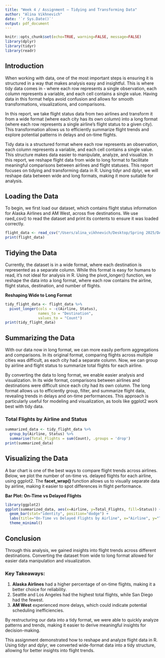 ```yaml
---
title: "Week 4 / Assignment – Tidying and Transforming Data"
author: "Alina Vikhnevich"
date: '`r Sys.Date()`'
output: pdf_document
---
```


```r
knitr::opts_chunk$set(echo=TRUE, warning=FALSE, message=FALSE)
library(dplyr)
library(tidyr)
library(readr)
```

## **Introduction**

When working with data, one of the most important steps is ensuring it is structured in a way that makes analysis easy and insightful. This is where tidy data comes in - where each row represents a single observation, each column represents a variable, and each cell contains a single value. Having data in this format helps avoid confusion and allows for smooth transformations, visualizations, and comparisons.

In this report, we take flight status data from two airlines and transform it from a wide format (where each city has its own column) into a long format (where each row represents a single airline’s flight status to a given city). This transformation allows us to efficiently summarize flight trends and explore potential patterns in delays and on-time flights.

Tidy data is a structured format where each row represents an observation, each column represents a variable, and each cell contains a single value. This structure makes data easier to manipulate, analyze, and visualize. In this report, we reshape flight data from wide to long format to facilitate meaningful comparisons between airlines and flight statuses. This report focuses on tidying and transforming data in R. Using tidyr and dplyr, we will reshape data between wide and long formats, making it more suitable for analysis.

## **Loading the Data**

To begin, we first load our dataset, which contains flight status information for Alaska Airlines and AM West, across five destinations. We use raed_csv() to read the dataset and print its contents to ensure it was loaded correctly.

```r
flight_data <- read_csv("/Users/alina_vikhnevich/Desktop/Spring 2025/DATA 607/DATA607/flight_data.csv")
print(flight_data)
```

## **Tidying the Data**

Currently, the dataset is in a wide format, where each destination is represented as a separate column. While this format is easy for humans to read, it’s not ideal for analysis in R. Using the pivot_longer() function, we reshape the data into a long format, where each row contains the airline, flight status, destination, and number of flights.

**Reshaping Wide to Long Format**

```r
tidy_flight_data <- flight_data %>% 
  pivot_longer(cols = -c(Airline, Status), 
               names_to = "Destination", 
               values_to = "Count")
print(tidy_flight_data)
```

## **Summarizing the Data**

With our data now in long format, we can more easily perform aggregations and comparisons. In its original format, comparing flights across multiple cities was difficult, as each city had a separate column. Now, we can group by airline and flight status to summarize total flights for each airline.

By converting the data to long format, we enable easier analysis and visualization. In its wide format, comparisons between airlines and destinations were difficult since each city had its own column. The long format allows us to efficiently group, filter, and summarize flight data, revealing trends in delays and on-time performances. This approach is particularly useful for modeling and visualization, as tools like ggplot2 work best with tidy data.

### **Total Flights by Airline and Status**

```r
summarized_data <- tidy_flight_data %>% 
  group_by(Airline, Status) %>% 
  summarise(Total_Flights = sum(Count), .groups = 'drop')
print(summarized_data)
```

## **Visualizing the Data**

A bar chart is one of the best ways to compare flight trends across airlines. Below, we plot the number of on-time vs. delayed flights for each airline, using ggplot2. The **facet_wrap()** function allows us to visually separate data by airline, making it easier to spot differences in flight performance.

**Bar Plot: On-Time vs Delayed Flights**

```r
library(ggplot2)
ggplot(summarized_data, aes(x=Airline, y=Total_Flights, fill=Status)) +
  geom_bar(stat="identity", position="dodge") +
  labs(title="On-Time vs Delayed Flights by Airline", x="Airline", y="Total Flights") +
  theme_minimal()
```

## **Conclusion**

Through this analysis, we gained insights into flight trends across different destinations. Converting the dataset from wide to long format allowed for easier data manipulation and visualization.

### **Key Takeaways:**

1.  **Alaska Airlines** had a higher percentage of on-time flights, making it a better choice for reliability.
2.  Seattle and Los Angeles had the highest total flights, while San Diego had the fewest.
3.  **AM West** experienced more delays, which could indicate potential scheduling inefficiencies.

By restructuring our data into a tidy format, we were able to quickly analyze patterns and trends, making it easier to derive meaningful insights for decision-making.

This assignment demonstrated how to reshape and analyze flight data in R. Using tidyr and dplyr, we converted wide-format data into a tidy structure, allowing for better insights into flight trends.
